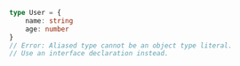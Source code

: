 ```typescript
type User = {
    name: string
    age: number
}
// Error: Aliased type cannot be an object type literal.
// Use an interface declaration instead.
```